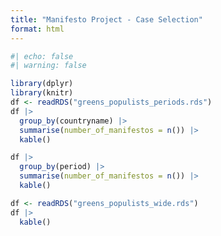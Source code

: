 ```yaml
---
title: "Manifesto Project - Case Selection"
format: html
---
```


```r
#| echo: false
#| warning: false

library(dplyr)
library(knitr)
df <- readRDS("greens_populists_periods.rds")
df |>
  group_by(countryname) |>
  summarise(number_of_manifestos = n()) |>
  kable()

df |>
  group_by(period) |>
  summarise(number_of_manifestos = n()) |>
  kable()

df <- readRDS("greens_populists_wide.rds")
df |> 
  kable()

```